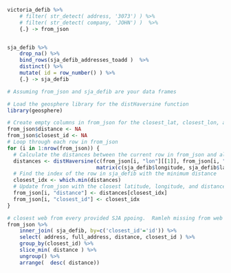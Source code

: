 


```r

victoria_defib %>%
	# filter( str_detect( address, '3073') ) %>%
	# filter( str_detect( company, 'JOHN') )  %>%
	{.} -> from_json


sja_defib %>% 
	drop_na() %>%
	bind_rows(sja_defib_addresses_toadd )  %>%
	distinct() %>%
	mutate( id = row_number() ) %>%
	{.} -> sja_defib

# Assuming from_json and sja_defib are your data frames

# Load the geosphere library for the distHaversine function
library(geosphere)

# Create empty columns in from_json for the closest_lat, closest_lon, and distance
from_json$distance <- NA
from_json$closest_id <- NA
# Loop through each row in from_json
for (i in 1:nrow(from_json)) {
  # Calculate the distances between the current row in from_json and all rows in sja_defib
  distances <- distHaversine(c(from_json[i, "lon"][[1]], from_json[i, "lat"][[1]]),
                             matrix(c(sja_defib$longitude, sja_defib$latitude), ncol = 2, byrow = FALSE))
  # Find the index of the row in sja_defib with the minimum distance
  closest_idx <- which.min(distances)
  # Update from_json with the closest latitude, longitude, and distance
  from_json[i, "distance"] <- distances[closest_idx]
  from_json[i, "closest_id"] <- closest_idx
}

# closest web from every provided SJA ppoing.  Ramleh missing from web
from_json %>%
	inner_join( sja_defib, by=c('closest_id'='id')) %>%
	select( address, full_address, distance, closest_id ) %>%
	group_by(closest_id) %>%
	slice_min( distance ) %>%
	ungroup() %>%
	arrange(  desc( distance)) 


```

